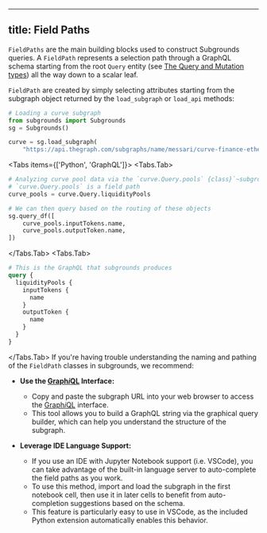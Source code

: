 

---
title: Field Paths
---

`FieldPaths` are the main building blocks used to construct Subgrounds queries. A `FieldPath` represents a selection path through a GraphQL schema starting from the root `Query` entity (see [The Query and Mutation types](field_paths/https://graphql.org/learn/schema/#the-query-and-mutation-types)) all the way down to a scalar leaf.

`FieldPath` are created by simply selecting attributes starting from the subgraph object returned by the `load_subgraph` or `load_api` methods:




```python copy
# Loading a curve subgraph
from subgrounds import Subgrounds
sg = Subgrounds()

curve = sg.load_subgraph(
    "https://api.thegraph.com/subgraphs/name/messari/curve-finance-ethereum")
```

<Tabs items={['Python', 'GraphQL']}>
<Tabs.Tab>
```python copy
# Analyzing curve pool data via the `curve.Query.pools` {class}`~subgrounds.FieldPath`
# `curve.Query.pools` is a field path
curve_pools = curve.Query.liquidityPools

# We can then query based on the routing of these objects
sg.query_df([
    curve_pools.inputTokens.name,
    curve_pools.outputToken.name,
])
```
</Tabs.Tab>
<Tabs.Tab>
```graphql copy
# This is the GraphQL that subgrounds produces
query {
  liquidityPools {
    inputTokens {
      name
    }
    outputToken {
      name
    }
  }
}
```
</Tabs.Tab>
</Tabs>
<Callout type="info">
If you're having trouble understanding the naming and pathing of the `FieldPath` classes in subgrounds, we recommend:

* **Use the [Graph*i*QL](field_paths/https://api.thegraph.com/subgraphs/name/messari/curve-finance-ethereum) Interface:**

  * Copy and paste the subgraph URL into your web browser to access the [Graph*i*QL](field_paths/https://api.thegraph.com/subgraphs/name/messari/curve-finance-ethereum) interface.
  * This tool allows you to build a GraphQL string via the graphical query builder, which can help you understand the structure of the subgraph.

* **Leverage IDE Language Support:**

  * If you use an IDE with Jupyter Notebook support (i.e. VSCode), you can take advantage of the built-in language server to auto-complete the field paths as you work.
  * To use this method, import and load the subgraph in the first notebook cell, then use it in later cells to benefit from auto-completion suggestions based on the schema.
  * This feature is particularly easy to use in VSCode, as the included Python extension automatically enables this behavior.

</Callout>
